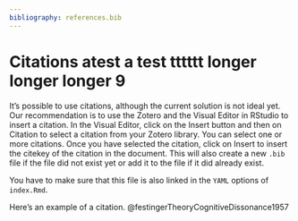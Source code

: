 ```yaml
---
bibliography: references.bib
---
```


# Citations atest a test tttttt longer longer longer 9

It's possible to use citations, although the current solution is not ideal yet. Our recommendation is to use the Zotero and the Visual Editor in RStudio to insert a citation. In the Visual Editor, click on the Insert button and then on Citation to select a citation from your Zotero library. You can select one or more citations. Once you have selected the citation, click on Insert to insert the citekey of the citation in the document. This will also create a new `.bib` file if the file did not exist yet or add it to the file if it did already exist.

You have to make sure that this file is also linked in the `YAML` options of `index.Rmd`.

Here's an example of a citation. @festingerTheoryCognitiveDissonance1957

